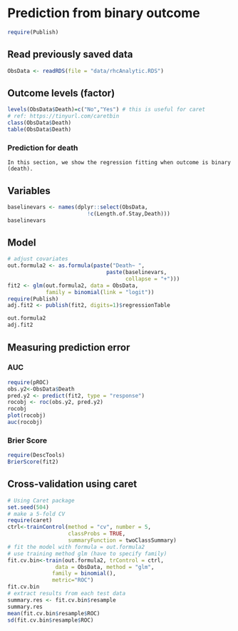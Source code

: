 # Prediction from binary outcome

```r
require(Publish)
```

## Read previously saved data

```r
ObsData <- readRDS(file = "data/rhcAnalytic.RDS")
```

## Outcome levels (factor) 

```r
levels(ObsData$Death)=c("No","Yes") # this is useful for caret
# ref: https://tinyurl.com/caretbin
class(ObsData$Death)
table(ObsData$Death)
```

### Prediction for death

```block
In this section, we show the regression fitting when outcome is binary (death).
```

## Variables

```r
baselinevars <- names(dplyr::select(ObsData, 
                         !c(Length.of.Stay,Death)))
baselinevars
```

## Model

```r
# adjust covariates
out.formula2 <- as.formula(paste("Death~ ", 
                               paste(baselinevars, 
                                     collapse = "+")))
fit2 <- glm(out.formula2, data = ObsData, 
            family = binomial(link = "logit"))
require(Publish)
adj.fit2 <- publish(fit2, digits=1)$regressionTable
```

```r
out.formula2
adj.fit2
```


## Measuring prediction error

### AUC

```r
require(pROC)
obs.y2<-ObsData$Death
pred.y2 <- predict(fit2, type = "response")
rocobj <- roc(obs.y2, pred.y2)
rocobj
plot(rocobj)
auc(rocobj)
```

### Brier Score

```r
require(DescTools)
BrierScore(fit2)
```


## Cross-validation using caret

```r
# Using Caret package
set.seed(504)
# make a 5-fold CV
require(caret)
ctrl<-trainControl(method = "cv", number = 5, 
                   classProbs = TRUE,
                   summaryFunction = twoClassSummary)
# fit the model with formula = out.formula2
# use training method glm (have to specify family)
fit.cv.bin<-train(out.formula2, trControl = ctrl,
               data = ObsData, method = "glm",
              family = binomial(),
              metric="ROC")
fit.cv.bin
# extract results from each test data 
summary.res <- fit.cv.bin$resample
summary.res
mean(fit.cv.bin$resample$ROC)
sd(fit.cv.bin$resample$ROC)
```
